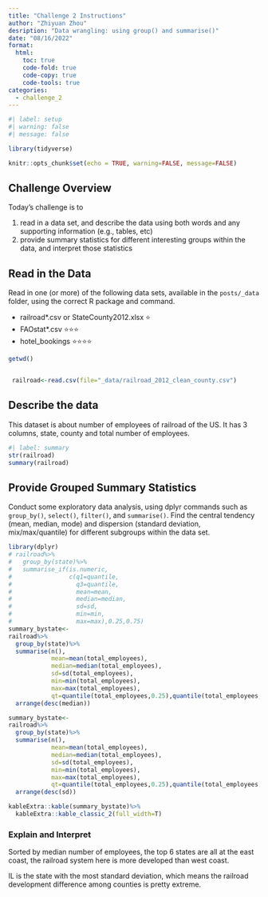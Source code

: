 ```yaml
---
title: "Challenge 2 Instructions"
author: "Zhiyuan Zhou"
desription: "Data wrangling: using group() and summarise()"
date: "08/16/2022"
format:
  html:
    toc: true
    code-fold: true
    code-copy: true
    code-tools: true
categories:
  - challenge_2
---
```


```r
#| label: setup
#| warning: false
#| message: false

library(tidyverse)

knitr::opts_chunk$set(echo = TRUE, warning=FALSE, message=FALSE)
```

## Challenge Overview

Today's challenge is to

1)  read in a data set, and describe the data using both words and any supporting information (e.g., tables, etc)
2)  provide summary statistics for different interesting groups within the data, and interpret those statistics

## Read in the Data

Read in one (or more) of the following data sets, available in the `posts/_data` folder, using the correct R package and command.

-   railroad\*.csv or StateCounty2012.xlsx ⭐
-   FAOstat\*.csv ⭐⭐⭐
-   hotel_bookings ⭐⭐⭐⭐

```r
getwd()


 railroad<-read.csv(file="_data/railroad_2012_clean_county.csv")
```


## Describe the data

This dataset is about number of employees of railroad of the US. It has 3 columns, state, county and total number of employees.

```r
#| label: summary
str(railroad)
summary(railroad)


```

## Provide Grouped Summary Statistics

Conduct some exploratory data analysis, using dplyr commands such as `group_by()`, `select()`, `filter()`, and `summarise()`. Find the central tendency (mean, median, mode) and dispersion (standard deviation, mix/max/quantile) for different subgroups within the data set.

```r
library(dplyr)
# railroad%>%
#   group_by(state)%>%
#   summarise_if(is.numeric,
#                c(q1=quantile,
#                  q3=quantile,
#                  mean=mean,
#                  median=median,
#                  sd=sd,
#                  min=min,
#                  max=max),0.25,0.75)
summary_bystate<-
railroad%>%
  group_by(state)%>%
  summarise(n(),
            mean=mean(total_employees),
            median=median(total_employees),
            sd=sd(total_employees),
            min=min(total_employees),
            max=max(total_employees),
            qt=quantile(total_employees,0.25),quantile(total_employees,0.75))%>%
  arrange(desc(median))

summary_bystate<-
railroad%>%
  group_by(state)%>%
  summarise(n(),
            mean=mean(total_employees),
            median=median(total_employees),
            sd=sd(total_employees),
            min=min(total_employees),
            max=max(total_employees),
            qt=quantile(total_employees,0.25),quantile(total_employees,0.75))%>%
  arrange(desc(sd))

kableExtra::kable(summary_bystate)%>%
  kableExtra::kable_classic_2(full_width=T)

```

### Explain and Interpret
Sorted by median number of employees, the top 6 states are all at the east coast, the railroad system here is more developed than west coast.

IL is the state with the most standard deviation, which means the railroad development difference among counties is pretty extreme.
